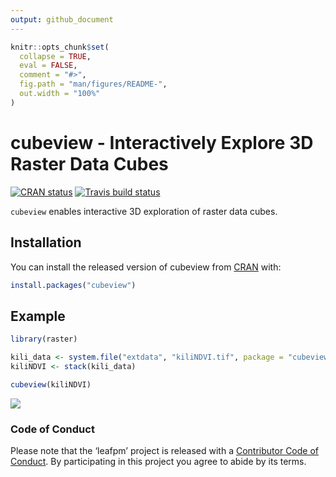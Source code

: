 ```yaml
---
output: github_document
---
```


<!-- README.md is generated from README.Rmd. Please edit that file -->

```r
knitr::opts_chunk$set(
  collapse = TRUE,
  eval = FALSE,
  comment = "#>",
  fig.path = "man/figures/README-",
  out.width = "100%"
)
```

# cubeview - Interactively Explore 3D Raster Data Cubes

[![CRAN status](https://www.r-pkg.org/badges/version/cubeview)](https://cran.r-project.org/package=cubeview)
 [![Travis build status](https://travis-ci.org/r-spatial/cubeview.svg?branch=master)](https://travis-ci.org/r-spatial/cubeview)

`cubeview` enables interactive 3D exploration of raster data cubes.

## Installation

You can install the released version of cubeview from [CRAN](https://CRAN.R-project.org) with:

``` r
install.packages("cubeview")
```

## Example

``` r
library(raster)

kili_data <- system.file("extdata", "kiliNDVI.tif", package = "cubeview")
kiliNDVI <- stack(kili_data)

cubeview(kiliNDVI)
```
![](man/figures/README-kili_cube.png)

### Code of Conduct

Please note that the 'leafpm' project is released with a [Contributor Code of Conduct](CODE_OF_CONDUCT.md). By participating in this project you agree to abide by its terms.

